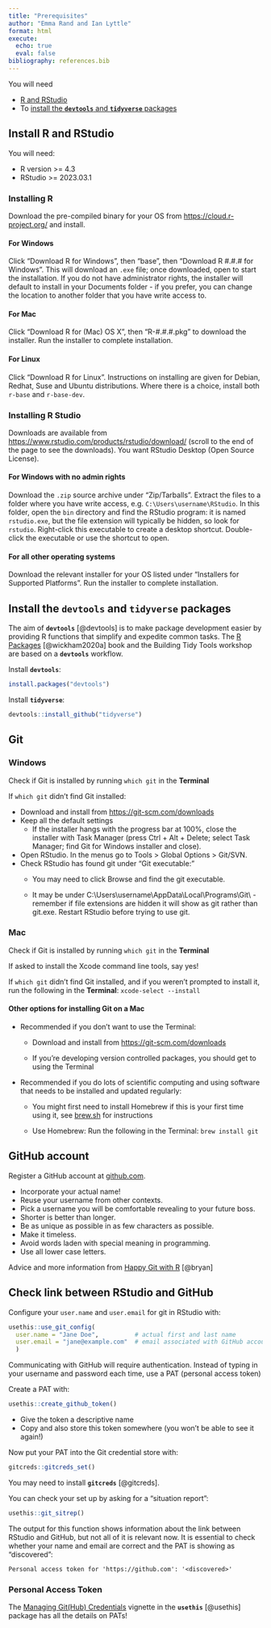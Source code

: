 ```yaml
---
title: "Prerequisites"
author: "Emma Rand and Ian Lyttle"
format: html
execute:
  echo: true
  eval: false
bibliography: references.bib
---
```


You will need

-   [R and RStudio](#install-r-and-rstudio) <!-- -   [R package development toolchain](#install-r-package-development-toolchain): Rtools(windows) or XCode (mac) or r-base-dev -->
-   To [install the **`devtools`** and **`tidyverse`** packages](#packages) <!-- -   [Git] --> <!-- -   [GitHub account] --> <!-- -   [GitHub to be linked to RStudio](#check-link-between-rstudio-and-github) -->

## Install R and RStudio {#install-r-and-rstudio}

You will need:

-   R version \>= 4.3
-   RStudio \>= 2023.03.1

### Installing R

Download the pre-compiled binary for your OS from <https://cloud.r-project.org/> and install.

#### For Windows

Click "Download R for Windows", then "base", then "Download R #.#.# for Windows". This will download an `.exe` file; once downloaded, open to start the installation. If you do not have administrator rights, the installer will default to install in your Documents folder - if you prefer, you can change the location to another folder that you have write access to.

#### For Mac

Click "Download R for (Mac) OS X", then "R-#.#.#.pkg" to download the installer. Run the installer to complete installation.

#### For Linux

Click "Download R for Linux". Instructions on installing are given for Debian, Redhat, Suse and Ubuntu distributions. Where there is a choice, install both `r-base` and `r-base-dev`.

### Installing R Studio

Downloads are available from <https://www.rstudio.com/products/rstudio/download/> (scroll to the end of the page to see the downloads). You want RStudio Desktop (Open Source License).

#### For Windows with no admin rights

Download the `.zip` source archive under "Zip/Tarballs". Extract the files to a folder where you have write access, e.g. `C:\Users\username\RStudio`. In this folder, open the `bin` directory and find the RStudio program: it is named `rstudio.exe`, but the file extension will typically be hidden, so look for `rstudio`. Right-click this executable to create a desktop shortcut. Double-click the executable or use the shortcut to open.

#### For all other operating systems

Download the relevant installer for your OS listed under "Installers for Supported Platforms". Run the installer to complete installation.

<!-- ## Install R package development toolchain {#install-r-package-development-toolchain} -->

<!-- #### For Windows with no admin rights -->

<!-- Download the latest (recommended) Rtools installer, `Rtools.exe`, from <https://cran.r-project.org/bin/windows/Rtools/>. Run the installer keeping the default settings. -->

<!-- #### For Windows with admin rights -->

<!-- Download the latest (recommended) Rtools installer, `Rtools.exe`, from <https://cran.r-project.org/bin/windows/Rtools/>. Run the installer making the following selections: keep the default settings for the installation location and components to install; check the box to add rtools to the system PATH. -->

<!-- #### For Mac -->

<!-- Install XCode. Either: -->

<!-- 1.  Download and install XCode from the Mac AppStore: <http://itunes.apple.com/us/app/xcode/id497799835?mt=12> -->

<!-- 2.  Within XCode go to Preferences : Downloads and install the Command Line Tools -->

<!-- Or for a smaller download size: -->

<!-- 1.  Register as an Apple Developer (free) here: <https://developer.apple.com/programs/register/> -->

<!-- 2.  Download the Command Line Tools for XCode appropriate for the version of OS X you are running from here: <https://developer.apple.com/downloads/> -->

<!-- #### For Linux -->

<!-- If you installed `r-base-dev`, when installing R, you should have all you need to build packages from source. Otherwise return to the instructions for installing R for your distribution and follow the instructions there to install the additional tools. -->

## Install the **`devtools`** and **`tidyverse`** packages {#packages}

The aim of **`devtools`** [@devtools] is to make package development easier by providing R functions that simplify and expedite common tasks. The [R Packages](https://r-pkgs.org/) [@wickham2020a] book and the Building Tidy Tools workshop are based on a **`devtools`** workflow.

Install **`devtools`**:

```r
install.packages("devtools")
```

Install **`tidyverse`**:

```r
devtools::install_github("tidyverse")
```

## Git

### Windows

Check if Git is installed by running `which git` in the **Terminal**

If `which git` didn't find Git installed:

-   Download and install from <https://git-scm.com/downloads>
-   Keep all the default settings
    -   If the installer hangs with the progress bar at 100%, close the installer with Task Manager (press Ctrl + Alt + Delete; select Task Manager; find Git for Windows installer and close).
-   Open RStudio. In the menus go to Tools \> Global Options \> Git/SVN.
-   Check RStudio has found git under "Git executable:"
    -   You may need to click Browse and find the git executable.

    -   It may be under C:\\Users\\username\\AppData\\Local\\Programs\\Git\\ - remember if file extensions are hidden it will show as git rather than git.exe. Restart RStudio before trying to use git.

### Mac

Check if Git is installed by running `which git` in the **Terminal**

If asked to install the Xcode command line tools, say yes!

If `which git` didn't find Git installed, and if you weren't prompted to install it, run the following in the **Terminal**: `xcode-select --install`

#### Other options for installing Git on a Mac

-   Recommended if you don't want to use the Terminal:
    -   Download and install from <https://git-scm.com/downloads>

    -   If you're developing version controlled packages, you should get to using the Terminal
-   Recommended if you do lots of scientific computing and using software that needs to be installed and updated regularly:
    -   You might first need to install Homebrew if this is your first time using it, see [brew.sh](https://brew.sh/) for instructions

    -   Use Homebrew: Run the following in the Terminal: `brew install git`

## GitHub account

Register a GitHub account at [github.com](https://github.com/).

-   Incorporate your actual name!
-   Reuse your username from other contexts.
-   Pick a username you will be comfortable revealing to your future boss.
-   Shorter is better than longer.
-   Be as unique as possible in as few characters as possible.
-   Make it timeless.
-   Avoid words laden with special meaning in programming.
-   Use all lower case letters.

Advice and more information from [Happy Git with R](https://happygitwithr.com/) [@bryan]

## Check link between RStudio and GitHub {#check-link-between-rstudio-and-github}

Configure your `user.name` and `user.email` for git in RStudio with:

```r

usethis::use_git_config(
  user.name = "Jane Doe",          # actual first and last name
  user.email = "jane@example.com"  # email associated with GitHub account
  )
```

Communicating with GitHub will require authentication. Instead of typing in your username and password each time, use a PAT (personal access token)

Create a PAT with:

```r
usethis::create_github_token()
```

-   Give the token a descriptive name
-   Copy and also store this token somewhere (you won't be able to see it again!)

Now put your PAT into the Git credential store with:

```r
gitcreds::gitcreds_set()
```

::: aside
You may need to install **`gitcreds`** [@gitcreds].
:::

You can check your set up by asking for a "situation report":

```r
usethis::git_sitrep()
```

The output for this function shows information about the link between RStudio and GitHub, but not all of it is relevant now. It is essential to check whether your name and email are correct and the PAT is showing as "discovered":

```         
Personal access token for 'https://github.com': '<discovered>'
```

### Personal Access Token

The [Managing Git(Hub) Credentials](https://usethis.r-lib.org/articles/articles/git-credentials.html) vignette in the **`usethis`** [@usethis] package has all the details on PATs!
